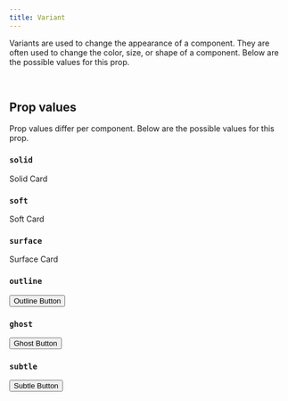 ```yaml
---
title: Variant
---
```


Variants are used to change the appearance of a component. They are often used to change the color, size, or shape of a component. Below are the possible values for this prop.

<br />


## Prop values

Prop values differ per component. Below are the possible values for this prop.

### `solid`

<Card variant="solid">Solid Card</Card>

### `soft`

<Card variant="soft">Soft Card</Card>

### `surface`

<Card variant="surface">Surface Card</Card>

### `outline`

<Card>
  <Button variant="outline">Outline Button</Button>
</Card>

### `ghost`

<Card>
  <Button variant="ghost">Ghost Button</Button>
</Card>

### `subtle`

<Card>
  <Button variant="subtle">Subtle Button</Button>
</Card>
